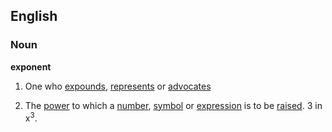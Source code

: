 ==English==
===Noun===
'''exponent'''
#One who [[expound]]s, [[represent]]s or [[advocate]]s
#{{mathematics}} The [[power]] to which a [[number]], [[symbol]] or [[expression]] is to be [[raise]]d. 3 in x<sup>3</sup>.